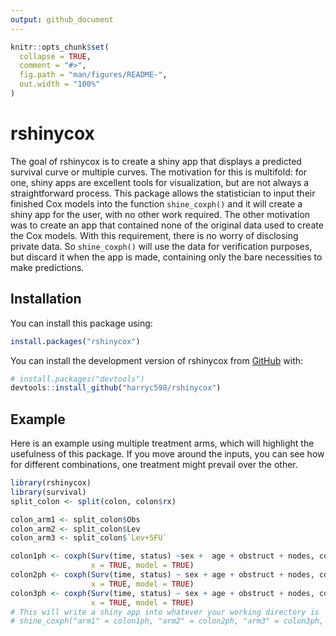 ```yaml
---
output: github_document
---
```


<!-- README.md is generated from README.Rmd. Please edit that file -->

```r
knitr::opts_chunk$set(
  collapse = TRUE,
  comment = "#>",
  fig.path = "man/figures/README-",
  out.width = "100%"
)
```

# rshinycox



The goal of rshinycox is to create a shiny app that displays a predicted survival curve or multiple curves. The motivation for this is multifold: for one, shiny apps are excellent tools for visualization, but are not always a straightforward process. This package allows the statistician to input their finished Cox models into the function `shine_coxph()` and it will create a shiny app for the user, with no other work required. The other motivation was to create an app that contained none of the original data used to create the Cox models. With this requirement, there is no worry of disclosing private data. So `shine_coxph()` will use the data for verification purposes, but discard it when the app is made, containing only the bare necessities to make predictions.

## Installation
You can install this package using:
```r
install.packages("rshinycox")
```

You can install the development version of rshinycox from [GitHub](https://github.com/) with:

``` r
# install.packages("devtools")
devtools::install_github("harryc598/rshinycox")
```

## Example

Here is an example using multiple treatment arms, which will highlight the usefulness of this package. If you move around the inputs, you can see how for different combinations, one treatment might prevail over the other.

```r
library(rshinycox)
library(survival)
split_colon <- split(colon, colon$rx)

colon_arm1 <- split_colon$Obs
colon_arm2 <- split_colon$Lev
colon_arm3 <- split_colon$`Lev+5FU`

colon1ph <- coxph(Surv(time, status) ~sex +  age + obstruct + nodes, colon_arm1,
                  x = TRUE, model = TRUE)
colon2ph <- coxph(Surv(time, status) ~ sex + age + obstruct + nodes, colon_arm2,
                  x = TRUE, model = TRUE)
colon3ph <- coxph(Surv(time, status) ~ sex + age + obstruct + nodes, colon_arm3,
                  x = TRUE, model = TRUE)
# This will write a shiny app into whatever your working directory is
# shine_coxph("arm1" = colon1ph, "arm2" = colon2ph, "arm3" = colon3ph, theme = "dashboard", app.dir = getwd())

```

